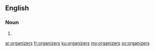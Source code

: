 ==English==

===Noun===
{{head|en|plural}}

# {{plural of|organizer|lang=en|nocat=1}}

[[ar:organizers]]
[[fr:organizers]]
[[ku:organizers]]
[[my:organizers]]
[[sv:organizers]]